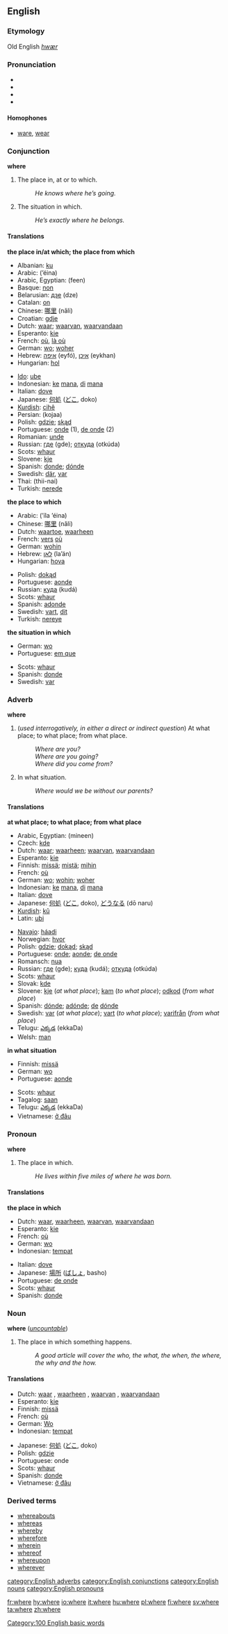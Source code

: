 ==English==

{{rank|never|shall|most|102|where|those|own|old}}

===Etymology===
Old English ''[[hwær]]''

===Pronunciation===
* {{AHD|/wâr/, /hwâr/}}
* {{IPA|/weə(ɹ)/, /ʍeə(ɹ)/}}
* {{SAMPA|/we@(r)/, /We@(r)/}}
* {{audio|en-us-where.ogg|Audio (US)}}

====Homophones====
*[[ware]], [[wear]]

===Conjunction===
'''where'''

#The place in, at or to which.
#:''He knows where he’s going.''
#The situation in which.
#:''He’s exactly where he belongs.''

====Translations====

'''the place in/at which; the place from which'''
{{top}}
*Albanian: [[ku]]
*Arabic: {{ARchar|[[اين]]}} (’éina)
*Arabic, Egyptian: {{ARchar|[[فين]]}} (feen)
*Basque: [[non]]
*Belarusian: [[дзе]] (dze)
*Catalan: [[on]]
*Chinese: [[哪里]] (nǎli)
*Croatian: [[gdje]]
*Dutch: [[waar]]; [[waarvan]], [[waarvandaan]]
*Esperanto: [[kie]]
*French: [[où]], [[là où]]
*German: [[wo]]; [[woher]]
*Hebrew: [[איפה]] (eyfó), [[איכן]] (eykhan)
*Hungarian: [[hol]]
{{mid}}
*[[Ido]]: [[ube]]
*Indonesian: [[ke]] [[mana]], [[di]] [[mana]]
*Italian: [[dove]]
*Japanese: [[何処]] ([[どこ]], doko)
*[[Kurdish]]: [[cihê]]
*Persian: {{FAchar|[[کجا]]}} (kojaa)
*Polish: [[gdzie]]; [[skąd]]
*Portuguese: [[onde]] (1), [[de onde]] (2)
*Romanian: [[unde]]
*Russian: [[где]] (gde); [[откуда]] (otkúda)
*Scots: [[whaur]]
*Slovene: [[kje]]
*Spanish: [[donde]]; [[dónde]]
*Swedish: [[där]], [[var]]
*Thai: (thii-nai)
*Turkish: [[nerede]]
{{bottom}}

'''the place to which'''
{{top}}
*Arabic: {{ARchar|[[الى اين]]}} (’íla ’éina)
*Chinese: [[哪里]] (nǎli)
*Dutch: [[waartoe]], [[waarheen]]
*French: [[vers]] [[où]]
*German: [[wohin]]
*Hebrew: [[לאן]] (la’án)
*Hungarian: [[hova]]
{{mid}}
*Polish: [[dokąd]]
*Portuguese: [[aonde]]
*Russian: [[куда]] (kudá)
*Scots: [[whaur]]
*Spanish: [[adonde]]
*Swedish: [[vart]], [[dit]]
*Turkish: [[nereye]]
{{bottom}}

'''the situation in which'''
{{top}}
*German: [[wo]]
*Portuguese: [[em que]]
{{mid}}
*Scots: [[whaur]]
*Spanish: [[donde]]
*Swedish: [[var]]
{{bottom}}

===Adverb===
'''where'''

#(''used interrogatively, in either a direct or indirect question'') At what place; to what place; from what place.
#:''Where are you?''
#:''Where are you going?''
#:''Where did you come from?''
#In what situation.
#:''Where would we be without our parents?''

====Translations====

'''at what place; to what place; from what place'''
{{top}}
*Arabic, Egyptian: {{ARchar|[[منين]]}} (mineen)
*Czech: [[kde]]
*Dutch: [[waar]]; [[waarheen]]; [[waarvan]], [[waarvandaan]]
*Esperanto: [[kie]]
*Finnish: [[missä]]; [[mistä]]; [[mihin]]
*French: [[où]]
*German: [[wo]]; [[wohin]]; [[woher]]
*Indonesian: [[ke]] [[mana]], [[di]] [[mana]]
*Italian: [[dove#Italian|dove]]
*Japanese: [[何処]] ([[どこ]], doko), [[どうなる]] (dō naru)
*[[Kurdish]]: [[kû]]
*Latin: [[ubi]]
{{mid}}
*[[Navajo]]: [[háadi]]
*Norwegian: [[hvor]]
*Polish: [[gdzie]]; [[dokąd]]; [[skąd]]
*Portuguese: [[onde]]; [[aonde]]; [[de onde]]
*Romansch: [[nua]]
*Russian: [[где]] (gde); [[куда]] (kudá); [[откуда]] (otkúda)
*Scots: [[whaur]]
*Slovak: [[kde]]
*Slovene: [[kje]] (''at what place''); [[kam]] (''to what place''); [[odkod]] (''from what place'')
*Spanish: [[dónde]]; [[adónde]]; [[de]] [[dónde]]
*Swedish: [[var]] (''at what place''); [[vart]] (''to what place''); [[varifrån]] (''from what place'')
*Telugu: [[ఎక్కడ]] (ekkaDa)
*Welsh: [[man]]
{{bottom}}

'''in what situation'''
{{top}}
*Finnish: [[missä]]
*German: [[wo]]
*Portuguese: [[aonde]]
{{mid}}
*Scots: [[whaur]]
*Tagalog: [[saan]]
*Telugu: [[ఎక్కడ]] (ekkaDa)
*Vietnamese: [[ở đâu]]
{{bottom}}

===Pronoun===
'''where'''

#The place in which.
#:''He lives within five miles of where he was born.''

====Translations====

'''the place in which'''
{{top}}
*Dutch: [[waar]], [[waarheen]], [[waarvan]], [[waarvandaan]]
*Esperanto: [[kie]]
*French: [[où]]
*German: [[wo]]
*Indonesian: [[tempat]]
{{mid}}
*Italian: [[dove#Italian|dove]]
*Japanese: [[場所]] ([[ばしょ]], basho)
*Portuguese: [[de onde]]
*Scots: [[whaur]]
*Spanish: [[donde]]
{{bottom}}

===Noun===
'''where''' (''[[uncountable]]'')

#The place in which something happens.
#:''A good article will cover the who, the what, the when, the where, the why and the how.''

====Translations====
{{top}}
*Dutch: [[waar]] {{n}}, [[waarheen]] {{n}}, [[waarvan]] {{n}}, [[waarvandaan]] {{n}}
*Esperanto: [[kie]]
*Finnish: [[missä]]
*French: [[où]] {{m}}
*German: [[Wo]] {{n}}
*Indonesian: [[tempat]]
{{mid}}
*Japanese: [[何処]] ([[どこ]], doko)
*Polish: [[gdzie]]
*Portuguese: onde
*Scots: [[whaur]]
*Spanish: [[donde]] {{m}}
*Vietnamese: [[ở đâu]]
{{bottom}}

===Derived terms===
*[[whereabouts]]
*[[whereas]]
*[[whereby]]
*[[wherefore]]
*[[wherein]]
*[[whereof]]
*[[whereupon]]
*[[wherever]]

[[Category:100 English basic words]]

[[category:English adverbs]]
[[category:English conjunctions]]
[[category:English nouns]]
[[category:English pronouns]]

[[fr:where]]
[[hy:where]]
[[io:where]]
[[it:where]]
[[hu:where]]
[[pl:where]]
[[fi:where]]
[[sv:where]]
[[ta:where]]
[[zh:where]]